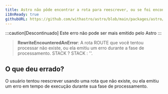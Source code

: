 ```yaml
---
title: Astro não pôde encontrar a rota para reescrever, ou se foi encontrada ela emitiu um erro durante a fase de processamento.
i18nReady: true
githubURL: https://github.com/withastro/astro/blob/main/packages/astro/src/core/errors/errors-data.ts
---
```


:::caution[Descontinuado]
Este erro não pode ser mais emitido pelo Astro
:::

> **RewriteEncounteredAnError**: A rota ROUTE que você tentou processar não existe, ou ela emitiu um erro durante a fase de processamento. STACK ? STACK : ''.

## O que deu errado?
O usuário tentou reescrever usando uma rota que não existe, ou ela emitiu um erro em tempo de execução durante sua fase de processamento.
